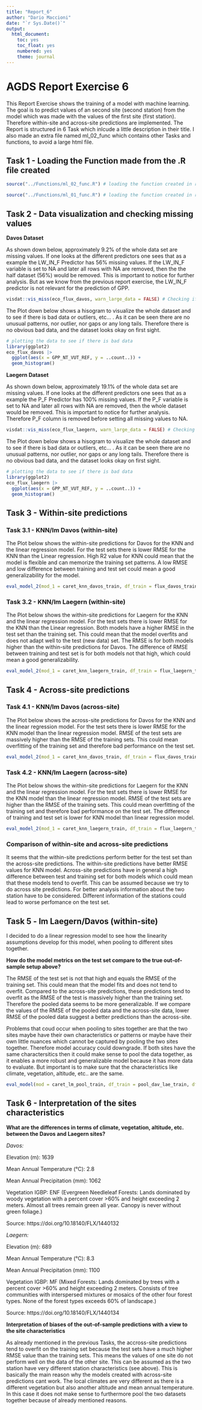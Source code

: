 ```yaml
---
title: "Report_6"
author: "Dario Maccioni"
date: "`r Sys.Date()`"
output: 
  html_document: 
    toc: yes
    toc_float: yes
    numbered: yes
    theme: journal
---
```


# AGDS Report Exercise 6

This Report Exercise shows the training of a model with machine learning. The goal is to predict values of an second site (second station) from the model which was made with the values of the first site (first station). Therefore within-site and across-site predictions are implemented. The Report is structured in 6 Task which inlcude a little description in their title. I also made an extra file named ml_02_func which contains other Tasks and functions, to avoid a large html file.

## Task 1 - Loading the Function made from the .R file created

```r
source("../Functions/ml_02_func.R") # loading the function created in re_ml_02 for this report
```

```r
source("../Functions/ml_01_func.R") # loading the function created in re_ml_01 for Task 5 in this Report
```

## Task 2 - Data visualization and checking missing values

__Davos Dataset__ 

As shown down below, approximately 9.2% of the whole data set are missing values. If one looks at the different predictors one sees that as a example the LW_IN_F Predictor has 56% missing values. If the LW_IN_F variable is set to NA and later all rows with NA are removed, then the the half dataset (56%) would be removed. This is important to notice for further analysis. But as we know from the previous report exercise, the LW_IN_F predictor is not relevant for the prediction of GPP.

```r
visdat::vis_miss(eco_flux_davos, warn_large_data = FALSE) # Checking if any data in the dataset is missing for Davos Dataset
```

The Plot down below shows a hisogram to visualize the whole dataset and to see if there is bad data or outliers, etc... . As it can be seen there are no unusual patterns, nor outlier, nor gaps or any long tails. Therefore there is no obvious bad data, and the dataset looks okay on first sight.

```r
# plotting the data to see if there is bad data
library(ggplot2)
eco_flux_davos |> 
  ggplot(aes(x = GPP_NT_VUT_REF, y = ..count..)) + 
  geom_histogram()
```

__Laegern Dataset__ 

As shown down below, approximately 19.1% of the whole data set are missing values. If one looks at the different predictors one sees that as a example the P_F Predictor has 100% missing values. If the P_F variable is set to NA and later all rows with NA are removed, then the whole dataset would be removed. This is important to notice for further analysis. Therefore P_F column is removed before setting all missing values to NA.

```r
visdat::vis_miss(eco_flux_laegern, warn_large_data = FALSE) # Checking if any data in the dataset is missing for the Laegern Dataset
```

The Plot down below shows a hisogram to visualize the whole dataset and to see if there is bad data or outliers, etc... . As it can be seen there are no unusual patterns, nor outlier, nor gaps or any long tails. Therefore there is no obvious bad data, and the dataset looks okay on first sight.

```r
# plotting the data to see if there is bad data
library(ggplot2)
eco_flux_laegern |> 
  ggplot(aes(x = GPP_NT_VUT_REF, y = ..count..)) + 
  geom_histogram()
```

## Task 3 - Within-site predictions

### Task 3.1 - KNN/lm Davos (within-site)

The Plot below shows the within-site predictions for Davos for the KNN and the linear regression model. For the test sets there is lower RMSE for the KNN than the Linear regression. High R2 value for KNN could mean that the model is flexible and can memorize the training set patterns. A low RMSE and low difference between training and test set could mean a good generalizability for the model.

```r
eval_model_2(mod_1 = caret_knn_davos_train, df_train = flux_davos_train, df_test = flux_davos_test, mod_2 = caret_lm_davos_train, df_train2 = flux_davos_train, df_test2 = flux_davos_test)
```

### Task 3.2 - KNN/lm Laegern (within-site)

The Plot below shows the within-site predictions for Laegern for the KNN and the linear regression model. For the test sets there is lower RMSE for the KNN than the Linear regression. Both models have a higher RMSE in the test set than the training set. This could mean that the model overfits and does not adapt well to the test (new data) set. The RMSE is for both models higher than the within-site predictions for Davos. The difference of RMSE between training and test set is for both models not that high, which could mean a good generalizability.

```r
eval_model_2(mod_1 = caret_knn_laegern_train, df_train = flux_laegern_train, df_test = flux_laegern_test, mod_2 = caret_lm_laegern_train, df_train2 = flux_laegern_train, df_test2 = flux_laegern_test)
```

## Task 4 - Across-site predictions

### Task 4.1 - KNN/lm Davos (across-site)

The Plot below shows the across-site predictions for Davos for the KNN and the linear regression model. For the test sets there is lower RMSE for the KNN model than the linear regression model. RMSE of the test sets are massively higher than the RMSE of the training sets. This could mean overfitting of the training set and therefore bad performance on the test set.

```r
eval_model_2(mod_1 = caret_knn_davos_train, df_train = flux_davos_train, df_test = flux_laegern_test, mod_2 = caret_lm_davos_train, df_train2 = flux_davos_train, df_test2 = flux_laegern_test)
```

### Task 4.2 - KNN/lm Laegern (across-site)

The Plot below shows the within-site predictions for Laegern for the KNN and the linear regression model. For the test sets there is lower RMSE for the KNN model than the linear regression model. RMSE of the test sets are higher than the RMSE of the training sets. This could mean overfitting of the training set and therefore bad performance on the test set. The difference of training and test set is lower for KNN model than linear regression model.

```r
eval_model_2(mod_1 = caret_knn_laegern_train, df_train = flux_laegern_train, df_test = flux_davos_test, mod_2 = caret_lm_laegern_train, df_train2 = flux_laegern_train, df_test2 = flux_davos_test)
```

### Comparison of within-site and across-site predictions

It seems that the within-site predictions perform better for the test set than the across-site predictions. The within-site predictions have better RMSE values for KNN model. Across-site predictions have in general a high difference between test and training set for both models which could mean that these models tend to overfit. This can be assumed because we try to do across site predictions. For better analysis information about the two station have to be considered. Different information of the stations could lead to worse perfomance on the test set.

## Task 5 - lm Laegern/Davos (within-site)

I decided to do a linear regression model to see how the linearity assumptions develop for this model, when pooling to different sites together.

__How do the model metrics on the test set compare to the true out-of-sample setup above?__ 

The RMSE of the test set is not that high and equals the RMSE of the training set. This could mean that the model fits and does not tend to overfit. Compared to the across-site predictions, these predictions tend to overfit as the RMSE of the test is massively higher than the training set. Therefore the pooled data seems to be more generalizable. If we compare the values of the RMSE of the pooled data and the across-site data, lower RMSE of the pooled data suggest a better predictions than the across-site.

Problems that coud occur when pooling to sites together are that the two sites maybe have their own characteristics or patterns or maybe have their own little nuances which cannot be captured by pooling the two sites together. Therefore model accuracy could downgrade. If both sites have the same charactersitics then it could make sense to pool the data together, as it enables a more robust and generalizable model because it has more data to evaluate. But important is to make sure that the characteristics like climate, vegetation, altitude, etc.. are the same.

```r
eval_model(mod = caret_lm_pool_train, df_train = pool_dav_lae_train, df_test = pool_dav_lae_test)
```

## Task 6 - Interpretation of the sites characteristics

__What are the differences in terms of climate, vegetation, altitude, etc. between the Davos and Laegern sites?__

_Davos:_ 

Elevation (m): 1639

Mean Annual Temperature (°C): 2.8

Mean Annual Precipitation (mm): 1062

Vegetation IGBP: 	ENF (Evergreen Needleleaf Forests: Lands dominated by woody vegetation with a percent cover >60% and height exceeding 2 meters. Almost all trees remain green all year. Canopy is never without green foliage.)

Source: https://doi.org/10.18140/FLX/1440132

_Laegern:_

Elevation (m): 689

Mean Annual Temperature (°C): 8.3

Mean Annual Precipitation (mm): 1100

Vegetation IGBP: MF (Mixed Forests: Lands dominated by trees with a percent cover >60% and height exceeding 2 meters. Consists of tree communities with interspersed mixtures or mosaics of the other four forest types. None of the forest types exceeds 60% of landscape.)

Source: https://doi.org/10.18140/FLX/1440134

__Interpretation of biases of the out-of-sample predictions with a view to the site characteristics__

As already mentioned in the previous Tasks, the accross-site predictions tend to overfit on the training set because the test sets have a much higher RMSE value than the training sets. This means the values of one site do not perform well on the data of the other site. This can be assumed as the two station have very different station characteristics (see above). This is basically the main reason why the models created with across-site predictions cant work. The local climates are very different as there is a different vegetation but also another altitude and mean annual temperature. In this case it does not make sense to furthermore pool the two datasets together because of already mentioned reasons.